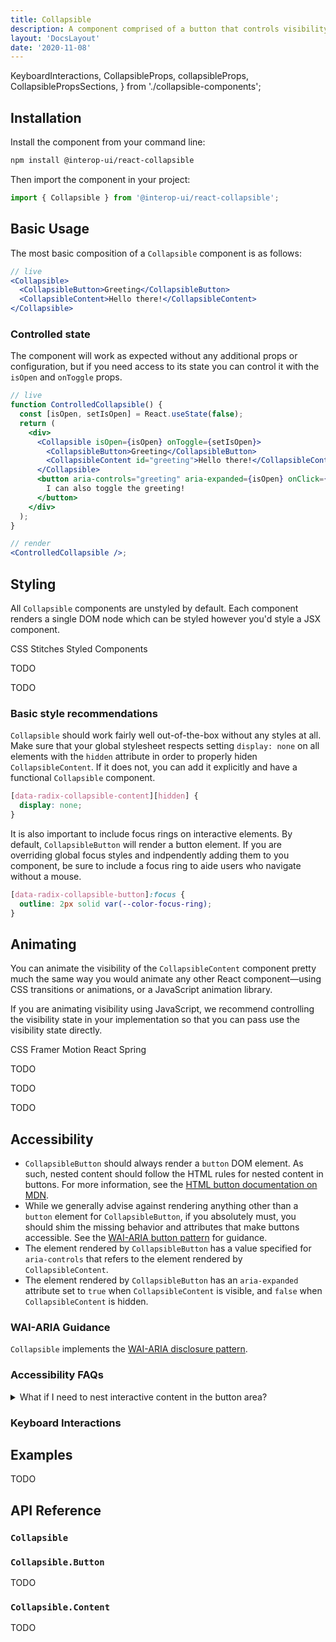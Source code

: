 ```yaml
---
title: Collapsible
description: A component comprised of a button that controls visibility of an adjacent section of content.
layout: 'DocsLayout'
date: '2020-11-08'
---
```


  KeyboardInteractions,
  CollapsibleProps,
  collapsibleProps,
  CollapsiblePropsSections,
} from './collapsible-components';

<PackageMeta packageName="react-collapsible" />

## Installation

Install the component from your command line:

```bash
npm install @interop-ui/react-collapsible
```

Then import the component in your project:

```js
import { Collapsible } from '@interop-ui/react-collapsible';
```

## Basic Usage

The most basic composition of a `Collapsible` component is as follows:

```jsx
// live
<Collapsible>
  <CollapsibleButton>Greeting</CollapsibleButton>
  <CollapsibleContent>Hello there!</CollapsibleContent>
</Collapsible>
```

### Controlled state

The component will work as expected without any additional props or configuration, but if you need access to its state you can control it with the `isOpen` and `onToggle` props.

```jsx
// live
function ControlledCollapsible() {
  const [isOpen, setIsOpen] = React.useState(false);
  return (
    <div>
      <Collapsible isOpen={isOpen} onToggle={setIsOpen}>
        <CollapsibleButton>Greeting</CollapsibleButton>
        <CollapsibleContent id="greeting">Hello there!</CollapsibleContent>
      </Collapsible>
      <button aria-controls="greeting" aria-expanded={isOpen} onClick={() => setIsOpen(!isOpen)}>
        I can also toggle the greeting!
      </button>
    </div>
  );
}

// render
<ControlledCollapsible />;
```

## Styling

All `Collapsible` components are unstyled by default. Each component renders a single DOM node which can be styled however you'd style a JSX component.

<Tabs defaultSelectedId="styling-tabs-css">
  <TabList aria-label="Styling examples">
    <Tab id="styling-tabs-css">CSS</Tab>
    <Tab id="styling-tabs-stitches">Stitches</Tab>
    <Tab id="styling-tabs-styled">Styled Components</Tab>
  </TabList>
  <TabPanels>
    <TabPanel id="styling-tabs-css">
      <StylingCSS />
    </TabPanel>
    <TabPanel id="styling-tabs-stitches">
      <p>TODO</p>
    </TabPanel>
    <TabPanel id="styling-tabs-styled">
      <p>TODO</p>
    </TabPanel>
  </TabPanels>
</Tabs>

### Basic style recommendations

`Collapsible` should work fairly well out-of-the-box without any styles at all. Make sure that your global stylesheet respects setting `display: none` on all elements with the `hidden` attribute in order to properly hiden `CollapsibleContent`. If it does not, you can add it explicitly and have a functional `Collapsible` component.

```css
[data-radix-collapsible-content][hidden] {
  display: none;
}
```

It is also important to include focus rings on interactive elements. By default, `CollapsibleButton` will render a button element. If you are overriding global focus styles and indpendently adding them to you component, be sure to include a focus ring to aide users who navigate without a mouse.

```css
[data-radix-collapsible-button]:focus {
  outline: 2px solid var(--color-focus-ring);
}
```

## Animating

You can animate the visibility of the `CollapsibleContent` component pretty much the same way you would animate any other React component—using CSS transitions or animations, or a JavaScript animation library.

If you are animating visibility using JavaScript, we recommend controlling the visibility state in your implementation so that you can pass use the visibility state directly.

<Tabs defaultSelectedId="animating-tabs-css">
  <TabList aria-label="Styling examples">
    <Tab id="animating-tabs-css">CSS</Tab>
    <Tab id="animating-tabs-framer">Framer Motion</Tab>
    <Tab id="animating-tabs-spring">React Spring</Tab>
  </TabList>
  <TabPanels>
    <TabPanel id="animating-tabs-css">
      <p>TODO</p>
    </TabPanel>
    <TabPanel id="animating-tabs-framer">
      <p>TODO</p>
    </TabPanel>
    <TabPanel id="animating-tabs-spring">
      <p>TODO</p>
    </TabPanel>
  </TabPanels>
</Tabs>

## Accessibility

- `CollapsibleButton` should always render a `button` DOM element. As such, nested content should follow the HTML rules for nested content in buttons. For more information, see the [HTML button documentation on MDN](https://developer.mozilla.org/en-US/docs/Web/HTML/Element/button).
- While we generally advise against rendering anything other than a `button` element for `CollapsibleButton`, if you absolutely must, you should shim the missing behavior and attributes that make buttons accessible. See the [WAI-ARIA button pattern](https://www.w3.org/TR/wai-aria-practices-1.2/#button) for guidance.
- The element rendered by `CollapsibleButton` has a value specified for `aria-controls` that refers to the element rendered by `CollapsibleContent`.
- The element rendered by `CollapsibleButton` has an `aria-expanded` attribute set to `true` when `CollapsibleContent` is visible, and `false` when `CollapsibleContent` is hidden.

### WAI-ARIA Guidance

`Collapsible` implements the [WAI-ARIA disclosure pattern](https://www.w3.org/TR/wai-aria-practices-1.2/#disclosure).

### Accessibility FAQs

<details>
  <summary>What if I need to nest interactive content in the button area?</summary>
  <p>
    You can solve this with composition, as `Collapsible` will render any arbitrary children it
    receives—not just `CollapsibleButton` and `CollapsibleContent`.</p>


```js
export const MyComponent = () => (
  <Collapsible>
    <div>
      <CollapsibleButton>Collapsible button</CollapsibleButton>
      <button>Some other button</button>
    </div>
    <CollapsibleContent>Collapsible content</CollapsibleContent>
  </Collapsible>
);
```

</details>


### Keyboard Interactions

<KeyboardInteractions />

## Examples

TODO

## API Reference

### `Collapsible`

<CollapsibleProps />
<CollapsiblePropsSections />

### `Collapsible.Button`

TODO

### `Collapsible.Content`

TODO
